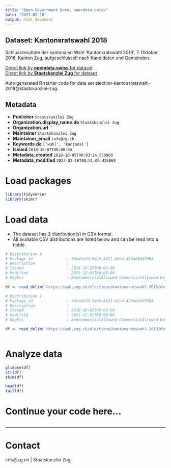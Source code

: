 ```yaml
---
title: "Open Government Data, opendata.swiss"
date: "2023-02-16"
output: html_document
---
```


## Dataset: Kantonsratswahl 2018

Schlussresultate der kantonalen Wahl 'Kantonsratswahl 2018', 7. Oktober 2018, Kanton Zug, aufgeschlüsselt nach Kandidaten und Gemeinden.

[Direct link by **opendata.swiss** for dataset](https://opendata.swiss/de/dataset/kantonsratswahl-2018)<br>
[Direct link by **Staatskanzlei Zug** for dataset](https://wab.zug.ch/elections/kantonsratswahl-2018/data)

Auto generated R starter code for data set election-kantonsratswahl-2018@staatskanzlei-zug.

## Metadata

- **Publisher** `Staatskanzlei Zug`
- **Organization.display_name.de** `Staatskanzlei Zug`
- **Organization.url** ``
- **Maintainer** `Staatskanzlei Zug`
- **Maintainer_email** `info@zg.ch`
- **Keywords.de** `['wahl', 'kantonal']`
- **Issued** `2018-10-07T00:00:00`
- **Metadata_created** `2018-10-05T00:03:14.550960`
- **Metadata_modified** `2023-02-16T00:51:09.426069`


# Load packages

```r

library(tidyverse)
library(skimr)

```

# Load data

-   The dataset has 2 distribution(s) in CSV format.
-   All available CSV distributions are listed below and can be read into a tibble.

```r

# Distribution 0
# Package_id               : 30cdde7d-5eb6-4421-b2c4-42dad10df364
# Description              : 
# Issued                   : 2018-10-02T00:00:00
# Modified                 : 2022-12-01T00:00:00
# Rights                   : NonCommercialAllowed-CommercialAllowed-ReferenceRequired

df <- read_delim('https://wab.zug.ch/elections/kantonsratswahl-2018/data-parties-csv')

# Distribution 1
# Package_id               : 30cdde7d-5eb6-4421-b2c4-42dad10df364
# Description              : 
# Issued                   : 2018-10-02T00:00:00
# Modified                 : 2022-12-01T00:00:00
# Rights                   : NonCommercialAllowed-CommercialAllowed-ReferenceRequired

df <- read_delim('https://wab.zug.ch/elections/kantonsratswahl-2018/data-csv')



```

# Analyze data

```r

glimpse(df)
str(df)
skim(df)

head(df)
tail(df)

```

# Continue your code here...

```r

```

------------------------------------------------------------------------

# Contact

info@zg.ch | Staatskanzlei Zug
